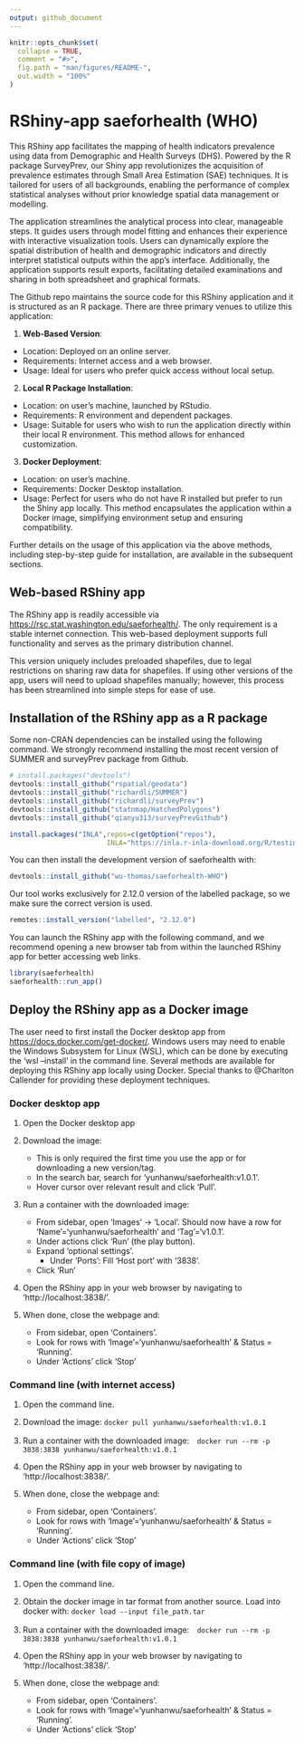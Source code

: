 ```yaml
---
output: github_document
---
```


<!-- README.md is generated from README.Rmd. Please edit that file -->

```r
knitr::opts_chunk$set(
  collapse = TRUE,
  comment = "#>",
  fig.path = "man/figures/README-",
  out.width = "100%"
)
```

# RShiny-app saeforhealth (WHO)

<!-- badges: start -->
<!-- badges: end -->

This RShiny app facilitates the mapping of health indicators prevalence using data from Demographic and Health Surveys (DHS). Powered by the R package SurveyPrev, our Shiny app revolutionizes the acquisition of prevalence estimates through Small Area Estimation (SAE) techniques. It is tailored for users of all backgrounds, enabling the performance of complex statistical analyses without prior knowledge spatial data management or modelling.

The application streamlines the analytical process into clear, manageable steps. It guides users through model fitting and enhances their experience with interactive visualization tools. Users can dynamically explore the spatial distribution of health and demographic indicators and directly interpret statistical outputs within the app’s interface. Additionally, the application supports result exports, facilitating detailed examinations and sharing in both spreadsheet and graphical formats.

The Github repo maintains the source code for this RShiny application and it is structured as an R package. There are three primary venues to utilize this application:

1. **Web-Based Version**:

* Location: Deployed on an online server.
* Requirements: Internet access and a web browser.
* Usage: Ideal for users who prefer quick access without local setup.

2. **Local R Package Installation**:

* Location: on user's machine, launched by RStudio. 
* Requirements: R environment and dependent packages.
* Usage: Suitable for users who wish to run the application directly within their local R environment. This method allows for enhanced customization.

3. **Docker Deployment**:

* Location: on user's machine. 
* Requirements: Docker Desktop installation.
* Usage: Perfect for users who do not have R installed but prefer to run the Shiny app locally. This method encapsulates the application within a Docker image, simplifying environment setup and ensuring compatibility.

Further details on the usage of this application via the above methods, including step-by-step guide for installation, are available in the subsequent sections. 

## Web-based RShiny app

The RShiny app is readily accessible via [https://rsc.stat.washington.edu/saeforhealth/](https://rsc.stat.washington.edu/saeforhealth/). The only requirement is a stable internet connection. This web-based deployment supports full functionality and serves as the primary distribution channel.

This version uniquely includes preloaded shapefiles, due to legal restrictions on sharing raw data for shapefiles. If using other versions of the app, users will need to upload shapefiles manually; however, this process has been streamlined into simple steps for ease of use.

## Installation of the RShiny app as a R package

Some non-CRAN dependencies can be installed using the following command. We strongly recommend installing the most recent version of SUMMER and surveyPrev package from Github. 

``` r
# install.packages("devtools")
devtools::install_github("rspatial/geodata")
devtools::install_github("richardli/SUMMER")
devtools::install_github("richardli/surveyPrev")
devtools::install_github("statnmap/HatchedPolygons")
devtools::install_github("qianyu313/surveyPrevGithub")

install.packages("INLA",repos=c(getOption("repos"),
                        INLA="https://inla.r-inla-download.org/R/testing"),dep=TRUE)
```


You can then install the development version of saeforhealth with:

``` r
devtools::install_github("wu-thomas/saeforhealth-WHO")
```

Our tool works exclusively for 2.12.0 version of the labelled package, so we make sure the correct version is used. 

``` r
remotes::install_version("labelled", "2.12.0")
```

You can launch the RShiny app with the following command, and we recommend opening a new browser tab from within the launched RShiny app for better accessing web links.

```r
library(saeforhealth)
saeforhealth::run_app()

```


## Deploy the RShiny app as a Docker image

The user need to first install the Docker desktop app from [https://docs.docker.com/get-docker/](https://docs.docker.com/get-docker/).
Windows users may need to enable the Windows Subsystem for Linux (WSL), which can be done by executing the ‘wsl  --install' in the command line.
Several methods are available for deploying this RShiny app locally using Docker. Special thanks to \@Charlton Callender for providing these deployment techniques.

### Docker desktop app

1. Open the Docker desktop app

2. Download the image:
    - This is only required the first time you use the app or for downloading a new version/tag.
    - In the search bar, search for 'yunhanwu/saeforhealth:v1.0.1'.
    - Hover cursor over relevant result and click 'Pull'.

3. Run a container with the downloaded image:
    - From sidebar, open 'Images' -> 'Local'. Should now have a row for 'Name'='yunhanwu/saeforhealth' and 'Tag'='v1.0.1'. 
    - Under actions click 'Run' (the play button).
    - Expand 'optional settings'.
      - Under 'Ports': Fill 'Host port' with '3838'.
    - Click 'Run'

4. Open the RShiny app in your web browser by navigating to 'http://localhost:3838/'.

5. When done, close the webpage and:
    - From sidebar, open 'Containers'.
    - Look for rows with 'Image'='yunhanwu/saeforhealth' & Status = 'Running'.
    - Under 'Actions' click 'Stop'

### Command line (with internet access)

1. Open the command line.

2. Download the image: `docker pull yunhanwu/saeforhealth:v1.0.1`

3. Run a container with the downloaded image:　`docker run --rm -p 3838:3838 yunhanwu/saeforhealth:v1.0.1`

4. Open the RShiny app in your web browser by navigating to 'http://localhost:3838/'.

5. When done, close the webpage and:
    - From sidebar, open 'Containers'.
    - Look for rows with 'Image'='yunhanwu/saeforhealth' & Status = 'Running'.
    - Under 'Actions' click 'Stop'

### Command line (with file copy of image)

1. Open the command line.

2. Obtain the docker image in tar format from another source. Load into docker with: `docker load --input file_path.tar`

3. Run a container with the downloaded image:　`docker run --rm -p 3838:3838 yunhanwu/saeforhealth:v1.0.1`

4. Open the RShiny app in your web browser by navigating to 'http://localhost:3838/'.

5. When done, close the webpage and:
    - From sidebar, open 'Containers'.
    - Look for rows with 'Image'='yunhanwu/saeforhealth' & Status = 'Running'.
    - Under 'Actions' click 'Stop'


